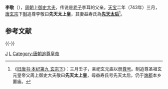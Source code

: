'''李敬'''（{{bd|？||？||catIdx=L李}}），[[周朝|周朝]]上[[御史大夫|御史大夫]]，传说是[[老子|老子]]李耳的父亲。[[天宝_(唐朝)|天宝]]二年（743年）三月，[[唐玄宗|唐玄宗]]下[[詔令文書|制]]追尊李敬曰'''先天太上皇'''，其妻益寿氏為'''[[先天太后|先天太后]]'''<ref>《[[s:旧唐书/卷9|旧唐书·本纪第九 玄宗下]]》：三月壬子，亲祀玄元庙以册[[尊号|尊号]]。制追尊圣祖玄元皇帝父周上御史大夫敬曰'''先天太上皇'''，母益寿氏号先天太后，仍于[[谯郡|谯郡]]本乡置庙。</ref>。

== 参考文献 ==
{{Reflist}}

{{-}}
{{唐朝君主}}

[[Category:李姓|J]]
[[Category:周朝人|L]]
[[Category:唐朝追尊皇帝|Category:唐朝追尊皇帝]]

{{周朝人小作品}}